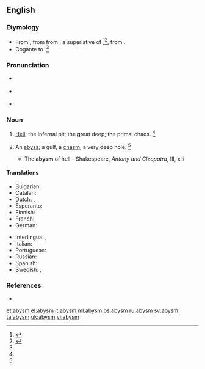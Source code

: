 ==English==

===Etymology===
* From {{etyl|enm|en}} {{term|abime|lang=enm}}, from {{etyl|fro|en}} {{term|abisme|lang=fro}} from {{etyl|LL.|en}} {{term|abyssimus|lang=la}}, a superlative of {{term|abyssus||bottomless pit|lang=la}}<ref name=OCD>{{reference-book | last =| first = | authorlink =  | coauthors =  | editor =Lindberg, Christine A.    | others =  | title = The Oxford College Dictionary | origdate =  | origyear = 2002| origmonth =  | url =  | format =  | accessdate =  | accessyear =  | accessmonth =  | edition = 2nd | date =  | year =2007| month =  | publisher =Spark Publishing.  | location =New York, NY | language =  | id =  | doi = | isbn =978-1-4114-0500-4 | lccn = | ol = | pages =6| chapter =  | chapterurl =  | quote =}}</ref><ref name=SOED>{{reference-book | last =| first = | authorlink =  | coauthors =  | editor =Brown, Lesley  | others =  | title = The Shorter Oxford English Dictionary | origdate =  | origyear = 1933| origmonth =  | url =  | format =  | accessdate =  | accessyear =  | accessmonth =  | edition = 5th | date =  | year =2003| month =  | publisher =Oxford University Press  | location =Oxford, UK | language =  | id =  | doi = | isbn =978-0-19-860575-7 | lccn = | ol = | pages =11| chapter =  | chapterurl =  | quote =}}</ref>, from {{etyl|grc|en}} {{term|ἄβυσσος|tr=abussos|lang=grc|sc=polytonic}}.
* Cogante to {{etyl|fr|en}} {{term|abîme|lang=fr}}.<ref name=SOED/>

===Pronunciation===
* {{a|RP}} {{IPA|/əˈbɪz.m̩/}}
* {{a|US}} {{IPA|/əˈbɪz.m̩/}}
* {{rhymes|ɪzəm}}

===Noun===
{{en-noun}}

# {{context|archaic|poetic}} [[hell|Hell]]; the infernal pit; the great deep; the primal chaos. {{defdate|First attested around 1150 to 1350.}}<ref name=SOED/>
# {{context|nowadays|chiefly|literary}} An [[abyss]]; a gulf, a [[chasm]], a very deep hole. {{defdate|First attested in the late 15<sup>th</sup> century.}}<ref name=SOED/>
#* The '''abysm''' of hell - Shakespeare, ''Antony and Cleopatra'', III, xiii

====Translations====
{{trans-top|abyss}}
* Bulgarian: {{t+|bg|бездна|sc=Cyrl}}
* Catalan: {{t+|ca|abisme|m}}
* Dutch: {{t+|nl|afgrond|m}}, {{t+|nl|ravijn|n}}
* Esperanto: {{t+|eo|abismo}}
* Finnish: {{t-|fi|kuilu}}
* French: {{t+|fr|abîme|m}}
* German: {{t+|de|Abgrund|m}}
{{trans-mid}}
* Interlingua: {{t-|ia|abysso}}, {{t-|ia|abysmo}}
* Italian: {{t+|it|abisso|m}}
* Portuguese: {{t+|pt|abismo|m}}
* Russian: {{t+|ru|бездна|m|sc=Cyrl|tr=bézdna|alt=бе́здна}}
* Spanish: {{t+|es|abismo|m}}
* Swedish: {{t+|sv|djup}}, {{t+|sv|avgrund}}
{{trans-bottom}}

===References===
<references/>
* {{R:Webster 1913}}

[[et:abysm]]
[[el:abysm]]
[[it:abysm]]
[[ml:abysm]]
[[ps:abysm]]
[[ru:abysm]]
[[sv:abysm]]
[[ta:abysm]]
[[uk:abysm]]
[[vi:abysm]]